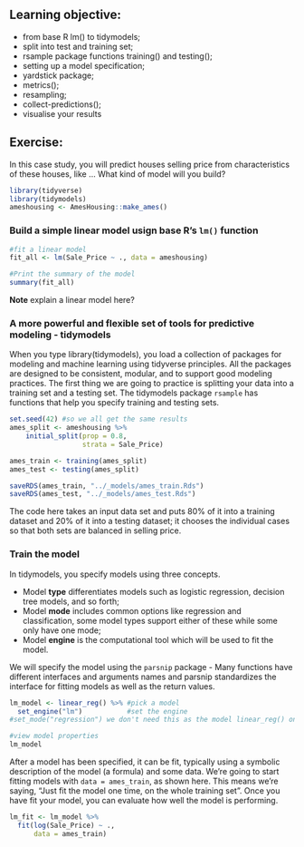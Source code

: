 
:::{.callout-note}
## Learning objective:

- from base R lm() to tidymodels;
- split into test and training set;
- rsample package functions training() and testing();
- setting up a model specification;
- yardstick package;
- metrics();
- resampling;
- collect-predictions();
- visualise your results
:::

:::{.callout-tip}
## Exercise:

In this case study, you will predict houses selling price from characteristics of these houses, like ... What kind of model will you build?
:::

```r
library(tidyverse)
library(tidymodels)
ameshousing <- AmesHousing::make_ames()
```

### Build a simple linear model usign base R's `lm()` function

```r

#fit a linear model
fit_all <- lm(Sale_Price ~ ., data = ameshousing)

#Print the summary of the model
summary(fit_all)
```


**Note** explain a linear model here?


### A more powerful and flexible set of tools for predictive modeling - tidymodels

When you type library(tidymodels), you load a collection of packages for modeling and machine learning using tidyverse principles. All the packages are designed to be consistent, modular, and to support good modeling practices. The first thing we are going to practice is splitting your data into a training set and a testing set. The tidymodels package `rsample` has functions that help you specify training and testing sets.

```r

set.seed(42) #so we all get the same results
ames_split <- ameshousing %>%
    initial_split(prop = 0.8,
                  strata = Sale_Price)

ames_train <- training(ames_split)
ames_test <- testing(ames_split)

saveRDS(ames_train, "../_models/ames_train.Rds")
saveRDS(ames_test, "../_models/ames_test.Rds")
```

The code here takes an input data set and puts 80% of it into a training dataset and 20% of it into a testing dataset; it chooses the individual cases so that both sets are balanced in selling price.

### Train the model

In tidymodels, you specify models using three concepts.

- Model **type** differentiates models such as logistic regression, decision tree models, and so forth;
- Model **mode** includes common options like regression and classification, some model types support either of these while some only have one mode;
- Model **engine** is the computational tool which will be used to fit the model. 

We will specify the model using the `parsnip` package - Many functions have different interfaces and arguments names and parsnip standardizes the interface for fitting models as well as the return values.

```r
lm_model <- linear_reg() %>% #pick a model
  set_engine("lm")           #set the engine
#set_mode("regression") we don't need this as the model linear_reg() only does regression

#view model properties
lm_model
```


After a model has been specified, it can be fit, typically using a symbolic description of the model (a formula) and some data. We're going to start fitting models with `data = ames_train`, as shown here. This means we're saying, "Just fit the model one time, on the whole training set". Once you have fit your model, you can evaluate how well the model is performing.

```r
lm_fit <- lm_model %>%
  fit(log(Sale_Price) ~ .,
      data = ames_train)
```
